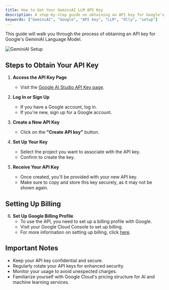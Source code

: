 ```yaml
---
title: How to Get Your GeminiAI LLM API Key
description: A step-by-step guide on obtaining an API key for Google's GeminiAI Language Model to use with Olly.
keywords: ["GeminiAI", "Google", "API key", "LLM", "Olly", "setup"]
---
```


This guide will walk you through the process of obtaining an API key for Google's GeminiAI Language Model.

![GeminiAI Setup](/images/installation/gemini.png)

## Steps to Obtain Your API Key

1. **Access the API Key Page**
   - Visit the [Google AI Studio API Key page](https://aistudio.google.com/app/apikey).

2. **Log In or Sign Up**
   - If you have a Google account, log in.
   - If you're new, sign up for a Google account.

3. **Create a New API Key**
   - Click on the **"Create API key"** button.

4. **Set Up Your Key**
   - Select the project you want to associate with the API key.
   - Confirm to create the key.

5. **Receive Your API Key**
   - Once created, you'll be provided with your new API key.
   - Make sure to copy and store this key securely, as it may not be shown again.

## Setting Up Billing

6. **Set Up Google Billing Profile**
   - To use the API, you need to set up a billing profile with Google.
   - Visit your Google Cloud Console to set up billing.
   - For more information on setting up billing, click [here](https://support.google.com/paymentscenter/answer/9028746).

## Important Notes

- Keep your API key confidential and secure.
- Regularly rotate your API keys for enhanced security.
- Monitor your usage to avoid unexpected charges.
- Familiarize yourself with Google Cloud's pricing structure for AI and machine learning services.

<CardGrid>
  <Card
    subtitle="Support"
    title="Google AI Support"
    description="Need help? Contact Google AI's support team."
    href="https://cloud.google.com/support"
  />
  <Card
    subtitle="Documentation"
    title="GeminiAI API Docs"
    description="Explore the full GeminiAI API documentation."
    href="https://ai.google.dev/docs"
  />
  <Card
    subtitle="Next Steps"
    title="Generate Human-like Content with Olly."
    description="Learn how to Generate Human-like Content"
    href="https://youtu.be/NoAdUkt9ngY"
  />
</CardGrid>
